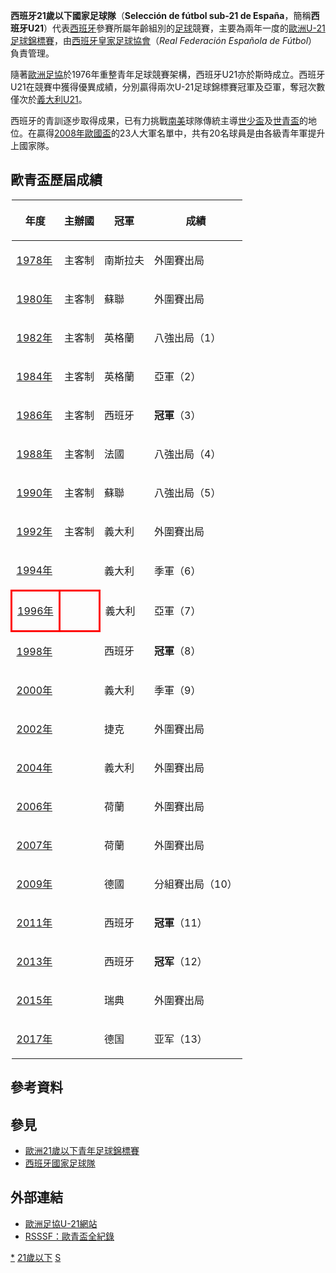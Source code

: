{{Infobox national football team
| Name = 西班牙U21<br />''España Sub-21''
| Badge = Escudo Badge España Spain.png 
| Nickname = ''{{lang|es|La Rojita}}''
| Association = [[西班牙皇家足球協會|西班牙皇家足球協會]]
| Confederation = [[歐洲足球協會聯盟|UEFA]]（[[歐洲|歐洲]]）
| Coach = {{flagicon|ESP}} {{tsl|en|Albert Celades|塞拉德斯}}<br />（2014–）
| Most caps = [[杰拉德·德乌洛费乌|-{zh-hans:杰拉德·德乌洛费乌; zh-hant:傑拉德·德烏洛費烏; zh-hk:謝拉特·迪路菲奧;}-]]<br />（Gerard Deulofeu，36次）
| Top scorer = [[杰拉德·德乌洛费乌|-{zh-hans:杰拉德·德乌洛费乌; zh-hant:傑拉德·德烏洛費烏; zh-hk:謝拉特·迪路菲奧;}-]]<br />（Gerard Deulofeu，17球）
| FIFA Trigramme = ESP
<!--Home Shirt-->
|pattern_la1 = _esp15h
|pattern_b1  = _esp15h
|pattern_ra1 = _esp15h
|pattern_sh1 = _bate1011h
|pattern_so1 = _espanha16h
|leftarm1    = FFFFFF
|body1       = FFFFFF
|rightarm1   = FFFFFF
|shorts1     = FFFFFF
|socks1      = 000000
<!--Away Shirt-->
|pattern_la2 = _espanha1617a
|pattern_b2  = _espanha1617a
|pattern_ra2 = _espanha1617a
|pattern_sh2 = 
|pattern_so2 = _esp16a
|leftarm2    = FFFFFF
|body2       = FFFFFF
|rightarm2   = FFFFFF
|shorts2     = FFFFFF
|socks2      = FFFFFF
<!--End of Shirt-->

| First game = '''U-23'''：南斯拉夫 3-0 西班牙<br>1969年6月18日，[[诺威萨|诺威萨]]<br>'''U-21'''：南斯拉夫 4-1 西班牙<br>1976年10月9日，[[萨格勒布|萨格勒布]]
| Largest win = 西班牙 14-0 聖馬力諾<br>2005年2月8日，[[埃莱希多|埃莱希多]]
| Largest loss = 荷蘭 5-0 西班牙<br>1983年2月16日，[[乌得勒支|乌得勒支]]<br><center>（紀錄只計算正式比賽）</center>
| UEFAu21Champ apps = 13
| UEFAu21Champ first = [[UEFA_U-21_Championship_1982|1982年]]
| UEFAu21Champ best = 冠軍（[[1986年歐洲U-21足球錦標賽|1986年]]、[[1998年歐洲U-21足球錦標賽|1998年]]、[[2011年歐洲U-21足球錦標賽|2011年]]、[[2013年歐洲U-21足球錦標賽|2013年]]、[[2019年歐洲U-21足球錦標賽|2019年]]）
}}

'''西班牙21歲以下國家足球隊'''（'''Selección de fútbol sub-21 de España'''，簡稱'''西班牙U21'''）代表[[西班牙|西班牙]]參賽所屬年齡組別的[[英式足球|足球]]競賽，主要為兩年一度的[[歐洲U-21足球錦標賽|歐洲U-21足球錦標賽]]，由[[西班牙皇家足球協會|西班牙皇家足球協會]]（''Real Federación Española de Fútbol''）負責管理。

隨著[[歐洲足協|歐洲足協]]於1976年重整青年足球競賽架構，西班牙U21亦於斯時成立。西班牙U21在競賽中獲得優異成績，分別贏得兩次U-21足球錦標賽冠軍及亞軍，奪冠次數僅次於[[義大利21歲以下國家足球隊|義大利U21]]。

西班牙的青訓逐步取得成果，已有力挑戰[[南美|南美]]球隊傳統主導[[世界少年足球錦標賽|世少盃]]及[[世界青年足球錦標賽|世青盃]]的地位。在贏得[[2008年欧洲足球锦标赛|2008年歐國盃]]的23人大軍名單中，共有20名球員是由各級青年軍提升上國家隊。

== 歐青盃歷屆成績 ==
{| class="wikitable" cellpadding=5
|-
! 年度 !! 主辦國 !! 冠軍 !! 成績
|-
|[[1978_UEFA_European_Under-21_Football_Championship|1978年]] || 主客制 || {{flagicon|Yugoslavia}} 南斯拉夫 || 外圍賽出局
|-
|[[1980_UEFA_European_Under-21_Football_Championship|1980年]] || 主客制 || {{flagicon|Soviet Union}} 蘇聯 || 外圍賽出局
|- 
|[[1982_UEFA_European_Under-21_Football_Championship|1982年]] || 主客制 || {{flagicon|England}} 英格蘭 || 八強出局（1）
|- bgcolor=silver 
|[[1984_UEFA_European_Under-21_Football_Championship|1984年]] || 主客制 || {{flagicon|England}} 英格蘭 || 亞軍（2）
|- bgcolor=gold
|[[1986_UEFA_European_Under-21_Football_Championship|1986年]] || 主客制 || {{flagicon|Spain}} 西班牙 || '''冠軍'''（3）
|-
|[[1988_UEFA_European_Under-21_Football_Championship|1988年]] || 主客制 || {{flagicon|France}} 法國 || 八強出局（4）
|-
|[[1990_UEFA_European_Under-21_Football_Championship|1990年]] || 主客制 || {{flagicon|Soviet Union}} 蘇聯 || 八強出局（5）
|-
|[[1992_UEFA_European_Under-21_Football_Championship|1992年]] || 主客制 || {{flagicon|Italy}} 義大利 || 外圍賽出局
|- bgcolor="#cc9966"
|[[1994_UEFA_European_Under-21_Football_Championship|1994年]] || {{FRA}} || {{flagicon|Italy}} 義大利 || 季軍（6）
|- bgcolor=silver
|style="border: 3px solid red"|[[1996_UEFA_European_Under-21_Football_Championship|1996年]] ||style="border: 3px solid red"| {{ESP}} || {{flagicon|Italy}} 義大利 || 亞軍（7） 
|- bgcolor=gold
|[[1998_UEFA_European_Under-21_Football_Championship|1998年]] || {{ROM}} || {{flagicon|Spain}} 西班牙 || '''冠軍'''（8）
|- bgcolor="#cc9966"
|[[2000_UEFA_European_Under-21_Football_Championship|2000年]] || {{SVK}} || {{flagicon|Italy}} 義大利 || 季軍（9）
|-
|[[2002_UEFA_European_Under-21_Football_Championship|2002年]] || {{SUI}} || {{flagicon|Czech Republic}} 捷克 || 外圍賽出局
|-
|[[2004_UEFA_European_Under-21_Football_Championship|2004年]] || {{GER}} || {{flagicon|Italy}} 義大利 || 外圍賽出局
|-
|[[2006_UEFA_European_Under-21_Football_Championship|2006年]] || {{POR}} || {{flagicon|Netherlands}} 荷蘭 || 外圍賽出局
|-
|[[2007年歐洲U-21足球錦標賽|2007年]] || {{NED}} || {{flagicon|Netherlands}} 荷蘭 || 外圍賽出局
|-
|[[2009年歐洲U-21足球錦標賽|2009年]] || {{SWE}} || {{flagicon|Germany}} 德國 || 分組賽出局（10）
|- bgcolor=gold
|[[2011年歐洲U-21足球錦標賽|2011年]] || {{DEN}} || {{flagicon|Spain}} 西班牙 || '''冠軍'''（11）
|- bgcolor=gold
|[[2013年歐洲U-21足球錦標賽|2013年]] || {{ISR}} || {{flagicon|Spain}} 西班牙 || '''冠军'''（12）
|-
|[[2015年歐洲U-21足球錦標賽|2015年]] || {{CZE}} || {{flagicon|Sweden}} 瑞典 || 外圍賽出局
|- bgcolor=silver 
|[[2017年歐洲U-21足球錦標賽|2017年]] || {{POL}} || {{flagicon|Germany}} 德国 ||亚军（13）
|}

== 參考資料 ==
{{reflist}}

== 參見 ==
* [[歐洲21歲以下青年足球錦標賽|歐洲21歲以下青年足球錦標賽]]
* [[西班牙國家足球隊|西班牙國家足球隊]]

==外部連結==
*[http://www.uefa.com/competitions/under21/teams/team=200122/index.html 歐洲足協U-21網站] {{Wayback|url=http://www.uefa.com/competitions/under21/teams/team=200122/index.html |date=20100201104139 }}
*[http://www.rsssf.com/tablese/europe-u21.html RSSSF：歐青盃全紀錄]{{Wayback|url=http://www.rsssf.com/tablese/europe-u21.html |date=20051213223313 }}

{{fb start}}
{{UEFA under-21 teams}}
{{fb end}}

{{西班牙足球架构}}

[[Category:西班牙21歲以下國家足球隊球員|*]]
[[Category:西班牙國家足球隊|21歲以下]]
[[Category:歐洲U21國家足球隊|S]]